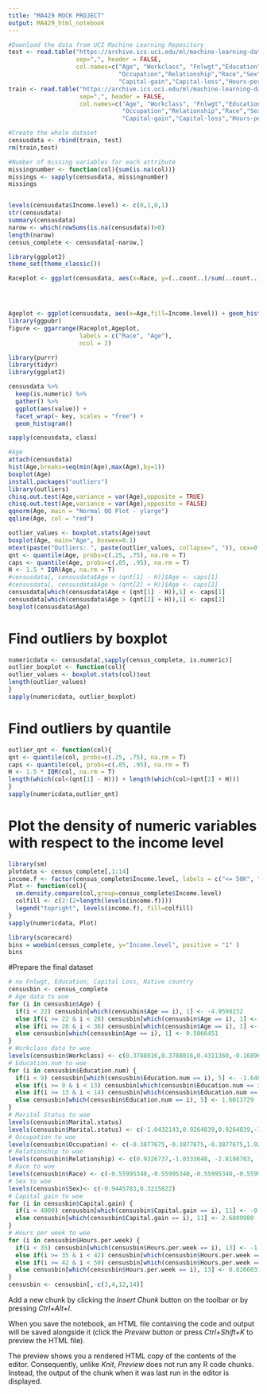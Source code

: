 ---
title: "MA429 MOCK PROJECT"
output: MA429_html_notebook
---

```{r}
#Download the data from UCI Machine Learning Repository
test <- read.table("https://archive.ics.uci.edu/ml/machine-learning-databases/adult/adult.test", skip=1, 
                   sep=",", header = FALSE,
                   col.names=c("Age", "Workclass", "Fnlwgt","Education","Education-num","Marital-status",
                               "Occupation","Relationship","Race","Sex",
                               "Capital-gain","Capital-loss","Hours-per-week","Native-country","Income-level"), na.strings = " ?")
train <- read.table("https://archive.ics.uci.edu/ml/machine-learning-databases/adult/adult.data",
                    sep=",", header = FALSE,
                    col.names=c("Age", "Workclass", "Fnlwgt","Education","Education-num","Marital-status",
                                "Occupation","Relationship","Race","Sex",
                                "Capital-gain","Capital-loss","Hours-per-week","Native-country","Income-level"), na.strings = " ?")


```


```{r}
#Create the whole dataset
censusdata <- rbind(train, test)
rm(train,test)

#Number of missing variables for each attribute
missingnumber <- function(col){sum(is.na(col))}
missings <- sapply(censusdata, missingnumber)
missings


levels(censusdata$Income.level) <- c(0,1,0,1)
str(censusdata)
summary(censusdata)
narow <- which(rowSums(is.na(censusdata))>0) 
length(narow)
census_complete <- censusdata[-narow,]
```

```{r}
library(ggplot2)
theme_set(theme_classic())

Raceplot <- ggplot(censusdata, aes(x=Race, y=(..count..)/sum(..count..), fill=Income.level)) + geom_bar(stat = "count") + coord_flip() + theme(text = element_text(size=20)) 




Ageplot <- ggplot(censusdata, aes(x=Age,fill=Income.level)) + geom_histogram(stat = "count") + theme(text = element_text(size=20))
library(ggpubr)
figure <- ggarrange(Raceplot,Ageplot,
                    labels = c("Race", "Age"),
                    ncol = 2)

```


```{r}
library(purrr)
library(tidyr)
library(ggplot2)

censusdata %>%
  keep(is.numeric) %>% 
  gather() %>% 
  ggplot(aes(value)) +
  facet_wrap(~ key, scales = "free") +
  geom_histogram()

sapply(censusdata, class)
```


```{r}
#Age
attach(censusdata)
hist(Age,breaks=seq(min(Age),max(Age),by=1))
boxplot(Age)
install.packages("outliers")
library(outliers)
chisq.out.test(Age,variance = var(Age),opposite = TRUE)
chisq.out.test(Age,variance = var(Age),opposite = FALSE)
qqnorm(Age, main = "Normal QQ Plot - ylarge")
qqline(Age, col = "red")
```

```{r}
outlier_values <- boxplot.stats(Age)$out
boxplot(Age, main="Age", boxwex=0.1)
mtext(paste("Outliers: ", paste(outlier_values, collapse=", ")), cex=0.6)
qnt <- quantile(Age, probs=c(.25, .75), na.rm = T)
caps <- quantile(Age, probs=c(.05, .95), na.rm = T)
H <- 1.5 * IQR(Age, na.rm = T)
#censusdata[, censusdata$Age < (qnt[1] - H)]$Age <- caps[1]
#censusdata[, censusdata$Age > (qnt[2] + H)]$Age <- caps[2]
censusdata[which(censusdata$Age < (qnt[1] - H)),1] <- caps[1]
censusdata[which(censusdata$Age > (qnt[2] + H)),1] <- caps[2]
boxplot(censusdata$Age)
```
# Find outliers by boxplot
```{r}
numericdata <- censusdata[,sapply(census_complete, is.numeric)]
outlier_boxplot <- function(col){
outlier_values <- boxplot.stats(col)$out
length(outlier_values)
}
sapply(numericdata, outlier_boxplot)
```
# Find outliers by quantile
```{r}
outlier_qnt <- function(col){
qnt <- quantile(col, probs=c(.25, .75), na.rm = T)
caps <- quantile(col, probs=c(.05, .95), na.rm = T)
H <- 1.5 * IQR(col, na.rm = T)
length(which(col<(qnt[1] - H))) + length(which(col>(qnt[2] + H)))
}
sapply(numericdata,outlier_qnt)
```

# Plot the density of numeric variables with respect to the income level
```{r}
library(sm)
plotdata <- census_complete[,1:14]
income.f <- factor(census_complete$Income.level, labels = c("<= 50K", "> 50K"))
Plot <- function(col){
  sm.density.compare(col,group=census_complete$Income.level)
  colfill <- c(2:(2+length(levels(income.f))))
  legend("topright", levels(income.f), fill=colfill)
}
sapply(numericdata, Plot)
```

```{r}
library(scorecard)
bins = woebin(census_complete, y="Income.level", positive = "1" )
bins
```

#Prepare the final dataset
```{r}
# no Fnlwgt, Education, Capital Loss, Native country
censusbin <- census_complete
# Age data to woe
for (i in censusbin$Age) {
  if(i < 22) censusbin[which(censusbin$Age == i), 1] <- -4.9598232
  else if(i >= 22 & i < 28) censusbin[which(censusbin$Age == i), 1] <- -1.8199635
  else if(i >= 28 & i < 36) censusbin[which(censusbin$Age == i), 1] <- -0.1803090
  else censusbin[which(censusbin$Age == i), 1] <- 0.5066451
}
# Workclass data to woe
levels(censusbin$Workclass) <- c(0.3788016,0.3788016,0.4311360,-0.1689643,0.4311360,0.4311360,0.4311360,0.4311360)
# Education.num to woe
for (i in censusbin$Education.num) {
  if(i < 9) censusbin[which(censusbin$Education.num == i), 5] <- -1.6466020
  else if(i >= 9 & i < 13) censusbin[which(censusbin$Education.num == i), 5] <- -0.3491539
  else if(i >= 13 & i < 14) censusbin[which(censusbin$Education.num == i), 5] <- 0.7866118
  else censusbin[which(censusbin$Education.num == i), 5] <- 1.6011729
}
# Marital Status to woe
levels(censusbin$Marital.status)
levels(censusbin$Marital.status) <- c(-1.0432143,0.9264839,0.9264839,-1.8377741,-1.8377741,-1.3073914,-1.3073914)
# Occupation to woe
levels(censusbin$Occupation) <- c(-0.3877675,-0.3877675,-0.3877675,1.0265396,-1.0493399,-1.0493399,-1.0493399,-2.0814274,-2.0814274,0.9097427,0.0743202,0.0743202,0.0743202,0.0743202)
# Relationship to woe
levels(censusbin$Relationship) <- c(0.9326737,-1.0333648, -2.8108703, -2.8108703,-0.3295181,-0.3295181)
# Race to woe
levels(censusbin$Race) <- c(-0.55995340,-0.55995340,-0.55995340,-0.55995340,0.07646041)
# Sex to woe 
levels(censusbin$Sex)<- c(-0.9445783,0.3215822)
# Capital gain to woe
for (i in censusbin$Capital.gain) {
  if(i < 4000) censusbin[which(censusbin$Capital.gain == i), 11] <- -0.2088655
  else censusbin[which(censusbin$Capital.gain == i), 11] <- 2.6809980
}
# Hours per week to woe
for (i in censusbin$Hours.per.week) {
  if(i < 35) censusbin[which(censusbin$Hours.per.week == i), 13] <- -1.5001394
  else if(i >= 35 & i < 42) censusbin[which(censusbin$Hours.per.week == i), 13] <- -0.2069603
  else if(i >= 42 & i < 50) censusbin[which(censusbin$Hours.per.week == i), 13] <- 0.5038922
  else censusbin[which(censusbin$Hours.per.week == i), 13] <- 0.8266031
}
censusbin <- censusbin[,-c(3,4,12,14)]
```
Add a new chunk by clicking the *Insert Chunk* button on the toolbar or by pressing *Ctrl+Alt+I*.

When you save the notebook, an HTML file containing the code and output will be saved alongside it (click the *Preview* button or press *Ctrl+Shift+K* to preview the HTML file).

The preview shows you a rendered HTML copy of the contents of the editor. Consequently, unlike *Knit*, *Preview* does not run any R code chunks. Instead, the output of the chunk when it was last run in the editor is displayed.
